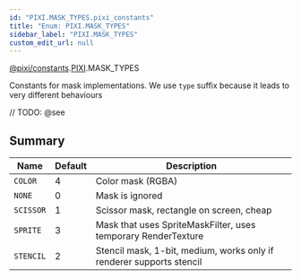 ```yaml
---
id: "PIXI.MASK_TYPES.pixi_constants"
title: "Enum: PIXI.MASK_TYPES"
sidebar_label: "PIXI.MASK_TYPES"
custom_edit_url: null
---
```


[@pixi/constants](../modules/pixi_constants).[PIXI](../namespaces/PIXI).MASK_TYPES


Constants for mask implementations. We use `type` suffix because it leads to very different behaviours



// TODO: @see

        

## Summary
| Name                 | Default | Description                                                          |
| -------------------- | ------- | -------------------------------------------------------------------- |
| <code>COLOR</code>   | 4       | Color mask (RGBA)                                                    |
| <code>NONE</code>    | 0       | Mask is ignored                                                      |
| <code>SCISSOR</code> | 1       | Scissor mask, rectangle on screen, cheap                             |
| <code>SPRITE</code>  | 3       | Mask that uses SpriteMaskFilter, uses temporary RenderTexture        |
| <code>STENCIL</code> | 2       | Stencil mask, 1-bit, medium, works only if renderer supports stencil |

    